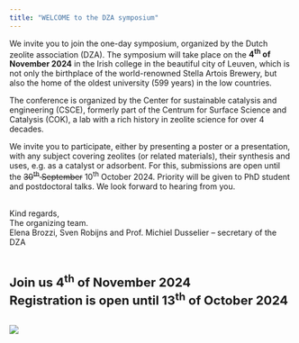 ```yaml
---
title: "WELCOME to the DZA symposium"
---
```



::: {.justify}
We invite you to join the one-day symposium, organized by the Dutch zeolite association (DZA). The symposium will take place on the **4<sup>th</sup> of November 2024** in the Irish college in the beautiful city of Leuven, which is not only the birthplace of the world-renowned Stella Artois Brewery, but also the home of the oldest university (599 years) in the low countries.  

The conference is organized by the Center for sustainable catalysis and engineering (CSCE), formerly part of the Centrum for Surface Science and Catalysis (COK), a lab with a rich history in zeolite science for over 4 decades.  

We invite you to participate, either by presenting a poster or a presentation, with any subject covering zeolites (or related materials), their synthesis and uses, e.g. as a catalyst or adsorbent. For this, submissions are open until the <del>30<sup>th</sup> September</del> 10<sup>th</sup> October 2024. Priority will be given to PhD student and postdoctoral talks. We look forward to hearing from you. 
:::

<br>
Kind regards,  
The organizing team. <br>
Elena Brozzi, Sven Robijns and Prof. Michiel Dusselier – secretary of the DZA 

<br>

<span style="font-size: 22px; font-weight: bold">Join us 4<sup>th</sup> of November 2024</span><br>
<span style="font-size: 22px; font-weight: bold">Registration is open until 13<sup>th</sup> of October 2024</span> 

<br>
![](media/leuven.png)

```{=html}
<script type="text/javascript">
    window.onload = function() {
    
    const targetDate = new Date('November 4, 2024 00:00:00').getTime();

    function updateCountdown() {
      const now = new Date().getTime();
      const distance = targetDate - now;
      const days = Math.floor(distance / (1000 * 60 * 60 * 24));

      if (distance > 0) {
        Toastify({
            text: `${days} days until the event starts!`,
            duration: -1, 
            close: true,
            gravity: "bottom",
            position: "right",
            style: {
            background: "linear-gradient(to right, #7bcc7e, #7ba07d)",
            fontWeight: "bold"
            },
            stopOnFocus: true
        }).showToast();
      }
    }

    updateCountdown();
  };
</script>

<script type="text/javascript" src="https://cdn.jsdelivr.net/npm/toastify-js"></script>
<link rel="stylesheet" type="text/css" href="https://cdn.jsdelivr.net/npm/toastify-js/src/toastify.min.css">
```